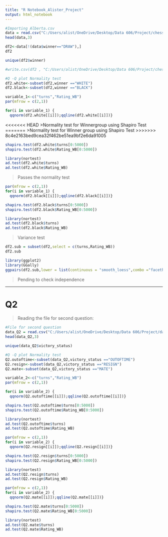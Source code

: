 ---
title: "R Notebook_Alister_Project"
output: html_notebook
---

```{r}
#Importing Alberta.csv 
data = read.csv("C:/Users/alist/OneDrive/Desktop/Data 606/Project/chess_df_overall.csv", header=TRUE)
head(data,3)
```

```{r}
df2<-data[!(data$winner=="DRAW"),]
df2
```
```{r}
unique(df2$winner)
```
```{r}
#write.csv(df2 , "C:/Users/alist/OneDrive/Desktop/Data 606/Project/chess_df_draw_dropped.csv", row.names=TRUE)
```

```{r}
#Q -Q plot Normality test
df2.white<-subset(df2,winner =="WHITE")
df2.black<-subset(df2,winner =="BLACK")
```
```{r}
variable_1<-c("turns","Rating_WB")
par(mfrow = c(2,1))

for(i in variable_1) {
  qqnorm(df2.white[[i]]);qqline(df2.white[[i]])}
```

<<<<<<< HEAD
>Normality test for Winnergroup using Shapiro Test
=======
>Normality test for Winner group using Shapiro Test
>>>>>>> 8c4e2163bed9cea32f462be51ea9bf2e6da91005

```{r}
shapiro.test(df2.white$turns[0:5000])
shapiro.test(df2.white$Rating_WB[0:5000])
```
```{r}
library(nortest)
ad.test(df2.white$turns)
ad.test(df2.white$Rating_WB)
```
> Passes the normality test


```{r}
par(mfrow = c(2,1))
for(i in variable_1) {
  qqnorm(df2.black[[i]]);qqline(df2.black[[i]])}
```
```{r}
shapiro.test(df2.black$turns[0:5000])
shapiro.test(df2.black$Rating_WB[0:5000])
```
```{r}
library(nortest)
ad.test(df2.black$turns)
ad.test(df2.black$Rating_WB)
```

> Variance test

```{r}
df2.sub = subset(df2,select = c(turns,Rating_WB))
df2.sub
```

```{r}
library(ggplot2)
library(GGally)
ggpairs(df2.sub,lower = list(continuous = "smooth_loess",combo ="facethist",discrete = "facetbar",na ="na"))
```


>Pending to check independence




********************************************
# Q2
> Reading the file for second question: 

```{r}
#File for second question
data_Q2 = read.csv("C:/Users/alist/OneDrive/Desktop/Data 606/Project/data-606-project/chess_strat_Q2.csv", header=TRUE)
head(data_Q2,3)
```

```{r}
unique(data_Q2$victory_status)
```
```{r}
#Q -Q plot Normality test
Q2.outoftime<-subset(data_Q2,victory_status =="OUTOFTIME")
Q2.resign<-subset(data_Q2,victory_status =="RESIGN")
Q2.mate<-subset(data_Q2,victory_status =="MATE")
```
```{r}
variable_2<-c("turns","Rating_WB")
par(mfrow = c(2,1))

for(i in variable_2) {
  qqnorm(Q2.outoftime[[i]]);qqline(Q2.outoftime[[i]])}
```
```{r}
shapiro.test(Q2.outoftime$turns[0:5000])
shapiro.test(Q2.outoftime$Rating_WB[0:5000])
```
```{r}
library(nortest)
ad.test(Q2.outoftime$turns)
ad.test(Q2.outoftime$Rating_WB)
```

```{r}
par(mfrow = c(2,1))
for(i in variable_2) {
  qqnorm(Q2.resign[[i]]);qqline(Q2.resign[[i]])}
```
```{r}
shapiro.test(Q2.resign$turns[0:5000])
shapiro.test(Q2.resign$Rating_WB[0:5000])
```
```{r}
library(nortest)
ad.test(Q2.resign$turns)
ad.test(Q2.resign$Rating_WB)
```
```{r}
par(mfrow = c(2,1))
for(i in variable_2) {
  qqnorm(Q2.mate[[i]]);qqline(Q2.mate[[i]])}
```
```{r}
shapiro.test(Q2.mate$turns[0:5000])
shapiro.test(Q2.mate$Rating_WB[0:5000])
```
```{r}
library(nortest)
ad.test(Q2.mate$turns)
ad.test(Q2.mate$Rating_WB)
```
